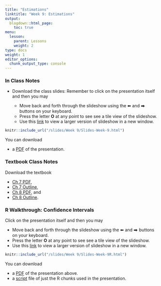 ```yaml
---
title: "Estimations"
linktitle: "Week 9: Estimations"
output:
  blogdown::html_page:
    toc: true
menu:
  lesson:
    parent: Lessons
    weight: 2
type: docs
weight: 1
editor_options: 
  chunk_output_type: console
---
```


### In Class Notes

- Download the class slides: Remember to click on the presentation itself and then you may

  + Move back and forth through the slideshow using the ⬅ and ⮕ buttons on your keyboard.
  + Press the letter **O** at any point to see see a tile view of the slideshow.
  + Use this [link](/slides/Week 9/Slides-Week-7.html){target="_blank"} to view a larger version of slideshow in a new window.
        
```r
knitr::include_url("/slides/Week 9/Slides-Week-9.html")
```

You can download 

- a [PDF](/slides/Week 9/Slides-Week-9.pdf){target="_blank"} of the presentation. 

### Textbook Class Notes
Download the textbook

- [Ch 7 PDF](/slides/Week 9/SSDS_Ch7.pdf){target="_blank"}, 
- [Ch 7 Outline](/lecture_notes/Week9/SSDS_Ch7.pdf){target="_blank"},
- [Ch 8 PDF](/slides/Week 9/SSDS_Ch8.pdf){target="_blank"}, and
- [Ch 8 Outline](/lecture_notes/Week9/SSDS_Ch8.pdf){target="_blank"}.

### R Walkthrough: Confidence Intervals

Click on the presentation itself and then you may

- Move back and forth through the slideshow using the ⬅ and ⮕ buttons on your keyboard.
- Press the letter **O** at any point to see see a tile view of the slideshow.
- Use this [link](/slides/Week 9/Slides-Week-9R.html){target="_blank"} to view a larger version of slideshow in a new window.


```r
knitr::include_url("/slides/Week 9/Slides-Week-9R.html")
```

You can download 

- a [PDF](/slides/Week 9/Slides-Week-9R.pdf){target="_blank"} of the presentation above. 
- a [script](/slides/Week 9/Slides-Week-9R.R){target="_blank"} file of just the R chunks used in the presentation.
